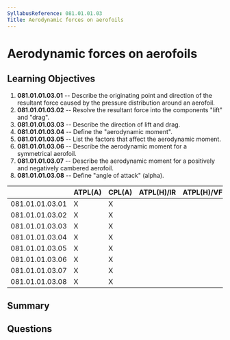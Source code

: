 ```yaml
---
SyllabusReference: 081.01.01.03
Title: Aerodynamic forces on aerofoils
---
```


# Aerodynamic forces on aerofoils

## Learning Objectives

1.  **081.01.01.03.01** -- Describe the originating point and direction of the
    resultant force caused by the pressure distribution around an aerofoil.
2.  **081.01.01.03.02** -- Resolve the resultant force into the components "lift"
    and "drag".
3.  **081.01.01.03.03** -- Describe the direction of lift and drag.
4.  **081.01.01.03.04** -- Define the "aerodynamic moment".
5.  **081.01.01.03.05** -- List the factors that affect the aerodynamic moment.
6.  **081.01.01.03.06** -- Describe the aerodynamic moment for a symmetrical
    aerofoil.
7.  **081.01.01.03.07** -- Describe the aerodynamic moment for a positively and
    negatively cambered aerofoil.
8.  **081.01.01.03.08** -- Define "angle of attack" (alpha).

|                 | ATPL(A) | CPL(A) | ATPL(H)/IR | ATPL(H)/VFR | CPL(H) | IR | CBIR(A) |
| --------------- | ------- | ------ | ---------- | ----------- | ------ | -- | ------- |
| 081.01.01.03.01 | X       | X      |            |             |        |    |         |
| 081.01.01.03.02 | X       | X      |            |             |        |    |         |
| 081.01.01.03.03 | X       | X      |            |             |        |    |         |
| 081.01.01.03.04 | X       | X      |            |             |        |    |         |
| 081.01.01.03.05 | X       | X      |            |             |        |    |         |
| 081.01.01.03.06 | X       | X      |            |             |        |    |         |
| 081.01.01.03.07 | X       | X      |            |             |        |    |         |
| 081.01.01.03.08 | X       | X      |            |             |        |    |         |

## Summary

## Questions
